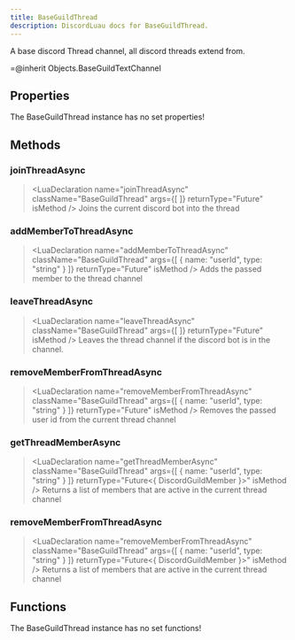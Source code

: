 ```yaml
---
title: BaseGuildThread
description: DiscordLuau docs for BaseGuildThread.
---
```

[//]: # (This file was automatically compiled through the Generator luau code under this repository)
[//]: # (if you want to edit the documentation of discord-luau, please write changes)
[//]: # (to the discord-luau repository itself, we extract the comments from discord-luau and translate)
[//]: # (them into markdown files that Nextra can interpret!)

[//]: # (----- DOCUMENT IMPORTS ----- )


[//]: # (----- DOCUMENT DESCRIPTION ----- )

A base discord Thread channel, all discord threads extend from.

=@inherit Objects.BaseGuildTextChannel

[//]: # (----- DOCUMENT PROPERTIES ----- )

## Properties

The BaseGuildThread instance has no set properties!

[//]: # (----- DOCUMENT METHODS ----- )

## Methods

### joinThreadAsync

> <LuaDeclaration name="joinThreadAsync" className="BaseGuildThread" args={[  ]} returnType="Future<unknown>" isMethod />
Joins the current discord bot into the thread
### addMemberToThreadAsync

> <LuaDeclaration name="addMemberToThreadAsync" className="BaseGuildThread" args={[ { name: "userId", type: "string" } ]} returnType="Future<unknown>" isMethod />
Adds the passed member to the thread channel
### leaveThreadAsync

> <LuaDeclaration name="leaveThreadAsync" className="BaseGuildThread" args={[  ]} returnType="Future<unknown>" isMethod />
Leaves the thread channel if the discord bot is in the channel.
### removeMemberFromThreadAsync

> <LuaDeclaration name="removeMemberFromThreadAsync" className="BaseGuildThread" args={[ { name: "userId", type: "string" } ]} returnType="Future<unknown>" isMethod />
Removes the passed user id from the current thread channel
### getThreadMemberAsync

> <LuaDeclaration name="getThreadMemberAsync" className="BaseGuildThread" args={[ { name: "userId", type: "string" } ]} returnType="Future<{ DiscordGuildMember }>" isMethod />
Returns a list of members that are active in the current thread channel
### removeMemberFromThreadAsync

> <LuaDeclaration name="removeMemberFromThreadAsync" className="BaseGuildThread" args={[ { name: "userId", type: "string" } ]} returnType="Future<{ DiscordGuildMember }>" isMethod />
Returns a list of members that are active in the current thread channel

[//]: # (----- DOCUMENT FUNCTIONS ----- )

## Functions

The BaseGuildThread instance has no set functions!

